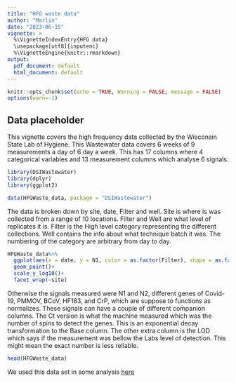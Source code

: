 ```yaml
---
title: "HFG waste data"
author: "Marlin"
date: "2023-06-15"
vignette: >
  %\VignetteIndexEntry{HFG data}
  \usepackage[utf8]{inputenc}
  %\VignetteEngine{knitr::rmarkdown}
output:
  pdf_document: default
  html_document: default
---
```


```r
knitr::opts_chunk$set(echo = TRUE, Warning = FALSE, message = FALSE)
options(warn=-1)
```

## Data placeholder

This vignette covers the high frequency data collected by the Wisconsin State Lab of Hygiene. This Wastewater data covers 6 weeks of 9 measurements a day of 6 day a week. This has 17 columns where 4 categorical variables and 13 measurement columns which analyse 6 signals.
```r
library(DSIWastewater)
library(dplyr)
library(ggplot2)

data(HFGWaste_data, package = "DSIWastewater")

```
The data is broken down by site, date, Filter and well. Site is where is was collected from a range of 10 locations. Filter and Well are what level of replicates it is. Filter is the High level category representing the different collections. Well contains the info about what technique batch it was. The numbering of the category are arbitrary from day to day.

```r

HFGWaste_data%>%
  ggplot(aes(x = date, y = N1, color = as.factor(Filter), shape = as.factor(Well)), size = .5)+
  geom_point()+
  scale_y_log10()+
  facet_wrap(~site)
```

Otherwise the signals measured were N1 and N2, different genes of Covid-19, PMMOV, BCoV, HF183, and CrP, which are suppose to functions as normalizes. These signals can have a couple of different companion columns. The Ct version is what the machine measured which was the number of spins to detect the genes. This is an exponential decay transformation to the Base column. The other extra column is the LOD which says if the measurement was bellow the Labs level of detection. This might mean the exact number is less reliable.
```r
head(HFGWaste_data)

```


We used this data set in some analysis [here](https://github.com/AFIDSI/Covid19-Wastewater-Analysis/tree/main/results/CoVariants)